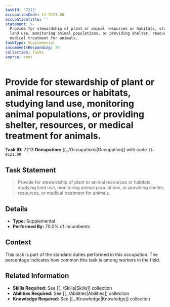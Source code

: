 ```yaml
---
taskId: '7213'
occupationCode: 11-9121.00
occupationTitle: ''
statement: >-
  Provide for stewardship of plant or animal resources or habitats, studying
  land use, monitoring animal populations, or providing shelter, resources, or
  medical treatment for animals.
taskType: Supplemental
incumbentsResponding: 70
collection: Tasks
source: onet
---
```

# Provide for stewardship of plant or animal resources or habitats, studying land use, monitoring animal populations, or providing shelter, resources, or medical treatment for animals.

**Task ID:** 7213
**Occupation:** [[../Occupations|Occupation]] with code `11-9121.00`

## Task Statement

> Provide for stewardship of plant or animal resources or habitats, studying land use, monitoring animal populations, or providing shelter, resources, or medical treatment for animals.

## Details

- **Type:** Supplemental
- **Performed By:** 70.0% of incumbents

## Context

This task is part of the standard duties performed in this occupation. The percentage indicates how common this task is among workers in the field.

## Related Information

- **Skills Required:** See [[../Skills|Skills]] collection
- **Abilities Required:** See [[../Abilities|Abilities]] collection
- **Knowledge Required:** See [[../Knowledge|Knowledge]] collection
